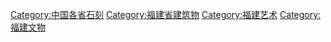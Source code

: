 [[Category:中国各省石刻|Category:中国各省石刻]]
[[Category:福建省建筑物|Category:福建省建筑物]]
[[Category:福建艺术|Category:福建艺术]]
[[Category:福建文物|Category:福建文物]]